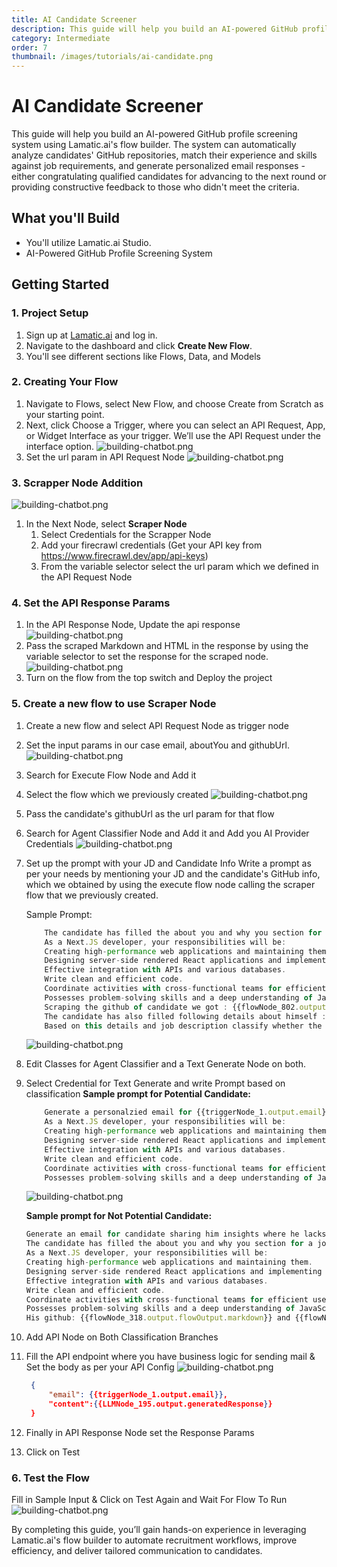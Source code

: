 ```yaml
---
title: AI Candidate Screener
description: This guide will help you build an AI-powered GitHub profile screening system using Lamatic.ai's flow builder.
category: Intermediate
order: 7
thumbnail: /images/tutorials/ai-candidate.png
---
```


# AI Candidate Screener

This guide will help you build an AI-powered GitHub profile screening system using Lamatic.ai's flow builder. The system can automatically analyze candidates' GitHub repositories, match their experience and skills against job requirements, and generate personalized email responses - either congratulating qualified candidates for advancing to the next round or providing constructive feedback to those who didn't meet the criteria.

## What you'll Build

- You'll utilize Lamatic.ai Studio.
- AI-Powered GitHub Profile Screening System

## Getting Started

### 1. Project Setup

1. Sign up at [Lamatic.ai](https://lamatic.ai/) and log in.
2. Navigate to the dashboard and click **Create New Flow**.
3. You'll see different sections like Flows, Data, and Models

### 2. Creating Your Flow

1. Navigate to Flows, select New Flow, and choose Create from Scratch as your starting point.
1. Next, click Choose a Trigger, where you can select an API Request, App, or Widget Interface as your trigger. We’ll use the API Request under the interface option.
   ![building-chatbot.png](./img/ai-candidate/1.png)
1. Set the url param in API Request Node
   ![building-chatbot.png](./img/ai-candidate/2.png)

### 3. Scrapper Node Addition

![building-chatbot.png](./img/ai-candidate/3.png)

1. In the Next Node, select **Scraper Node**
   1. Select Credentials for the Scrapper Node
   1. Add your firecrawl credentials (Get your API key from https://www.firecrawl.dev/app/api-keys)
   1. From the variable selector select the url param which we defined in the API Request Node

### 4. Set the API Response Params

1. In the API Response Node, Update the api response
   ![building-chatbot.png](./img/ai-candidate/4.png)
1. Pass the scraped Markdown and HTML in the response by using the variable selector to set the response for the scraped node.
   ![building-chatbot.png](./img/ai-candidate/5.png)
1. Turn on the flow from the top switch and Deploy the project

### 5. Create a new flow to use Scraper Node

1. Create a new flow and select API Request Node as trigger node
1. Set the input params in our case email, aboutYou and githubUrl.
   ![building-chatbot.png](./img/ai-candidate/6.png)
1. Search for Execute Flow Node and Add it
1. Select the flow which we previously created
   ![building-chatbot.png](./img/ai-candidate/7.png)
1. Pass the candidate's githubUrl as the url param for that flow
1. Search for Agent Classifier Node and Add it and Add you AI Provider Credentials
   ![building-chatbot.png](./img/ai-candidate/8.png)
1. Set up the prompt with your JD and Candidate Info
   Write a prompt as per your needs by mentioning your JD and the candidate's GitHub info, which we obtained by using the execute flow node calling the scraper flow that we previously created.

   Sample Prompt:

   ```js
       The candidate has filled the about you and why you section for a job recruitment with job description as follows To recruit the best candidates for the Next.js developer’s role, it is vital to adequately list the required experience and duties. The expectations for the given position may vary, as they may be expanded depending on the role, in other words, entry-level, mid-level, or senior Next.js developer’s position. Thus, a precise enumeration of job responsibilities and qualifications will help ensure that the applicants meet the job requirements for the Next.js developer role to a greater extent.
       As a Next.JS developer, your responsibilities will be:
       Creating high-performance web applications and maintaining them.
       Designing server-side rendered React applications and implementing optimized client-side rendering.
       Effective integration with APIs and various databases.
       Write clean and efficient code.
       Coordinate activities with cross-functional teams for efficient user experiences.
       Possesses problem-solving skills and a deep understanding of JavaScript and React framework.
       Scraping the github of candidate we got : {{flowNode_802.output.flowOutput.markdown}}
       The candidate has also filled following details about himself :{{triggerNode_1.output.aboutYou}}
       Based on this details and job description classify whether the candidate is potential candidate or not at the moment
   ```

   ![building-chatbot.png](./img/ai-candidate/9.png)

1. Edit Classes for Agent Classifier and a Text Generate Node on both.
1. Select Credential for Text Generate and write Prompt based on classification
   **Sample prompt for Potential Candidate:**

   ```js
       Generate a personalzied email for {{triggerNode_1.output.email}} telling him that he alligs with our jd and we liked his github Profile
       As a Next.JS developer, your responsibilities will be:
       Creating high-performance web applications and maintaining them.
       Designing server-side rendered React applications and implementing optimized client-side rendering.
       Effective integration with APIs and various databases.
       Write clean and efficient code.
       Coordinate activities with cross-functional teams for efficient user experiences.
       Possesses problem-solving skills and a deep understanding of JavaScript and React framework.
   ```

   ![building-chatbot.png](./img/ai-candidate/10.png)

   **Sample prompt for Not Potential Candidate:**

   ```js
   Generate an email for candidate sharing him insights where he lacks based on our jd:
   The candidate has filled the about you and why you section for a job recruitment with job description as follows To recruit the best candidates for the Next.js developer’s role, it is vital to adequately list the required experience and duties. The expectations for the given position may vary, as they may be expanded depending on the role, in other words, entry-level, mid-level, or senior Next.js developer’s position. Thus, a precise enumeration of job responsibilities and qualifications will help ensure that the applicants meet the job requirements for the Next.js developer role to a greater extent.
   As a Next.JS developer, your responsibilities will be:
   Creating high-performance web applications and maintaining them.
   Designing server-side rendered React applications and implementing optimized client-side rendering.
   Effective integration with APIs and various databases.
   Write clean and efficient code.
   Coordinate activities with cross-functional teams for efficient user experiences.
   Possesses problem-solving skills and a deep understanding of JavaScript and React framework.
   His github: {{flowNode_318.output.flowOutput.markdown}} and {{flowNode_318.output.flowOutput.html}}
   ```

1. Add API Node on Both Classification Branches
1. Fill the API endpoint where you have business logic for sending mail & Set the body as per your API Config
   ![building-chatbot.png](./img/ai-candidate/11.png)

   ```JSON
    {
        "email": {{triggerNode_1.output.email}},
        "content":{{LLMNode_195.output.generatedResponse}}
    }
   ```

1. Finally in API Response Node set the Response Params
1. Click on Test

### 6. Test the Flow

Fill in Sample Input & Click on Test Again and Wait For Flow To Run
![building-chatbot.png](./img/ai-candidate/12.png)

By completing this guide, you’ll gain hands-on experience in leveraging Lamatic.ai's flow builder to automate recruitment workflows, improve efficiency, and deliver tailored communication to candidates.
